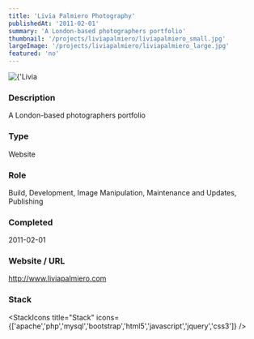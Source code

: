 ```yaml
---
title: 'Livia Palmiero Photography'
publishedAt: '2011-02-01'
summary: 'A London-based photographers portfolio'
thumbnail: '/projects/liviapalmiero/liviapalmiero_small.jpg'
largeImage: '/projects/liviapalmiero/liviapalmiero_large.jpg'
featured: 'no'
---
```


<div className="relative w-full h-[400px] sm:h-[600px] md:h-[760px] lg:h-[920px]">
  <Image
    alt={'Livia Palmiero Photography'}
    src={'/projects/liviapalmiero/liviapalmiero.jpg'}
    sizes="(max-width: 640px) 100%, 100%"
    fill={true}
    priority
    style={{
      objectFit: 'contain'
    }}
  />
</div>

### Description

A London-based photographers portfolio


### Type

Website

### Role

Build, Development, Image Manipulation, Maintenance and Updates, Publishing

### Completed
2011-02-01

### Website / URL
http://www.liviapalmiero.com


### Stack

<StackIcons
  title="Stack"
  icons={['apache','php','mysql','bootstrap','html5','javascript','jquery','css3']}
  />
